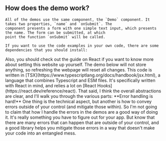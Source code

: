 
<Content id="demo">
    <h2 className="subtitle">How does the demo work?</h2>

    All of the demos use the same component, the `Demo` component. It takes two properties, `name` and `onSubmit`. The
    component presents a form with one simple text input, which presents the name. The form can be submitted, at which
    point the function `onSubmit` will be called.

    If you want to use the code examples in your own code, there are some dependencies that you should install:
</Content>

<Install name="react @ldo/solid-react react-hook-form use-local-storage bulma clsx"/>

<Content>
    Also, you should check out the <NavLink to="/react">guide on React</NavLink> if you want to know more about setting
    this website up yourself.
</Content>

<Content>
    The demo below will not store anything, so refreshing the webpage will reset all changes.
</Content>

<FrontpageDemo/>

<Content>
    This code is written in [TSX](https://www.typescriptlang.org/docs/handbook/jsx.html), a language that combines
    Typescript and ESM files. It's specifically written with React in mind, and relies a lot on [React
    Hooks](https://react.dev/reference/react). That said, I think the overall abstractions are clear, and I'll walk you
    through the various parts:
</Content>

<DemoCode />

<AuthorNote title="On error handling">
    **Error handling is hard!** One thing is the technical aspect, but another is how to convey errors outside of your
    control (and mitigate those within). So I'm not going to claim that how I handle the errors in the demos are a good
    way of doing it. It's really something you have to figure out for your app. But know that there are many errors that
    can happen that are outside of your control, and a good library helps you mitigate those errors in a way that
    doesn't make your code into an entangled mess.
</AuthorNote>